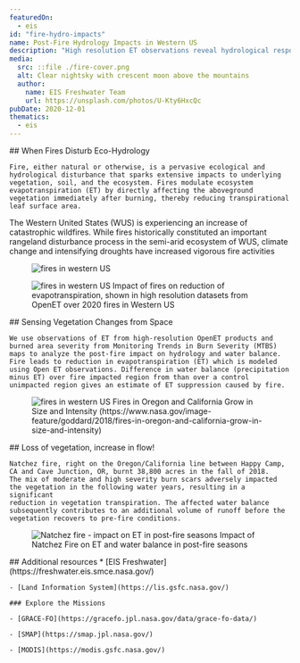 ```yaml
---
featuredOn:
  - eis
id: "fire-hydro-impacts"
name: Post-Fire Hydrology Impacts in Western US
description: "High resolution ET observations reveal hydrological response in Westen US"
media:
  src: ::file ./fire-cover.png
  alt: Clear nightsky with crescent moon above the mountains
  author:
    name: EIS Freshwater Team
    url: https://unsplash.com/photos/U-Kty6HxcQc
pubDate: 2020-12-01
thematics:
  - eis
---
```


<Block>
  <Prose>
    ## When Fires Disturb Eco-Hydrology

    Fire, either natural or otherwise, is a pervasive ecological and hydrological disturbance that sparks extensive impacts to underlying vegetation, soil, and the ecosystem. Fires modulate ecosystem evapotranspiration (ET) by directly affecting the aboveground vegetation immediately after burning, thereby reducing transpirational leaf surface area.
  </Prose>
</Block>

<Block>
  <Prose>
    The Western United States (WUS) is experiencing an increase of catastrophic wildfires. While fires historically constituted an important rangeland disturbance process in the semi-arid ecosystem of WUS, climate change and intensifying droughts have increased vigorous fire activities 
  </Prose>
  <Figure>
    <Image
      src={new URL("./wus_burns.png", import.meta.url).href}
      alt="fires in western US"
    />
    <Caption
      attrAuthor="NASA EIS Freshwater"
      attrUrl="https://freshwater.eis.smce.nasa.gov/"
    />
  </Figure>
</Block>

<Block>
  <Figure>
    <Image
      src={new URL("./et_suppression.png", import.meta.url).href}
      alt="fires in western US"
    />
    <Caption
      attrAuthor='NASA'
      attrUrl='https://nasa.gov/'
    >
      Impact of fires on reduction of evapotranspiration, shown in high resolution datasets from OpenET over 2020 fires in Western US
    </Caption>
  </Figure>

  <Prose>
    ## Sensing Vegetation Changes from Space

    We use observations of ET from high-resolution OpenET products and burned area severity from Monitoring Trends in Burn Severity (MTBS) maps to analyze the post-fire impact on hydrology and water balance.
    Fire leads to reduction in evapotranspiration (ET) which is modeled using Open ET observations. Difference in water balance (precipitation minus ET) over fire impacted region from than over a control unimpacted region gives an estimate of ET suppression caused by fire.
  </Prose>

</Block>

<Block type="full">
  <Figure>
    <Image
      src={new URL("./ca-fires.jpeg", import.meta.url).href}
      alt="fires in western US"
    />
    <Caption
      attrAuthor='NASA'
      attrUrl='https://nasa.gov/'
    >
      Fires in Oregon and California Grow in Size and Intensity (https://www.nasa.gov/image-feature/goddard/2018/fires-in-oregon-and-california-grow-in-size-and-intensity)
    </Caption>
  </Figure>
</Block>

<Block>
  <Prose>
    ## Loss of vegetation, increase in flow!

    Natchez fire, right on the Oregon/California line between Happy Camp, CA and Cave Junction, OR, burnt 38,800 acres in the fall of 2018.
    The mix of moderate and high severity burn scars adversely impacted the vegetation in the following water years, resulting in a significant
    reduction in vegetation transpiration. The affected water balance subsequently contributes to an additional volume of runoff before the vegetation recovers to pre-fire conditions.
  </Prose>
</Block>

<Block type="full">
  <Figure>
    <Image
      src={new URL("./natchez-et.png", import.meta.url).href}
      alt="Natchez fire - impact on ET in post-fire seasons"
    />
    <Caption
      attrAuthor='NASA'
      attrUrl='https://nasa.gov/'
    >
      Impact of Natchez Fire on ET and water balance in post-fire seasons
    </Caption>
  </Figure>
</Block>

<Block>
  <Prose>
    ## Additional resources
    * [EIS Freshwater](https://freshwater.eis.smce.nasa.gov/)

    - [Land Information System](https://lis.gsfc.nasa.gov/)

    ### Explore the Missions

    - [GRACE-FO](https://gracefo.jpl.nasa.gov/data/grace-fo-data/)

    - [SMAP](https://smap.jpl.nasa.gov/)

    - [MODIS](https://modis.gsfc.nasa.gov/)
  </Prose>
</Block>

